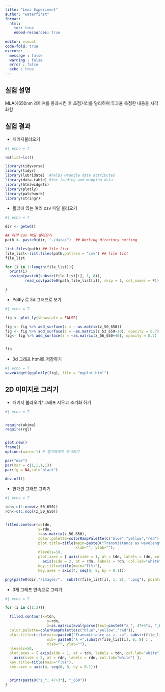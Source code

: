 ```yaml
---
title: "Lens Experiment"
author: "waterfirst"
format:
  html:
    toc: true
    embed-resources: true
    
editor: visual
code-fold: true
execute:
  message : false
  warning : false
  error : false
  echo : true
---
```


## 실험 설명

MLA에650nm 레이져를 통과시킨 후 초점거리를 달리하여 투과율 측정한 내용을 시각화함  


## 실험 결과

-   패키지불러오기

```r
#| echo = T

rm(list=ls())

library(tidyverse)
library(tidyr)
library(lubridate)  #helps wrangle date attributes
library(data.table) #for loading and mapping data
library(htmlwidgets)
library(plotly)
library(patchwork)
library(stringr)

```


- 폴더에 있는 여러 csv 파일 불러오기

```r
#| echo = T

dir <- getwd()

## 여러 csv 파일 불러오기 
path <- paste0(dir, "./data/")  ## Working directory setting

list.files(path) ## file list
file_list<-list.files(path,pattern = "csv") ## file list
file_list

for (i in 1:length(file_list)){
  print(i)
  assign(paste0(substr(file_list[i], 1, 8)),
         read_csv(paste0(path,file_list[i]), skip = 1, col_names = F))

}


```

- Poltly 로 3d 그래프로 보기

```r
#| echo = T

fig <- plot_ly(showscale = FALSE)

fig <- fig %>% add_surface(z = ~ as.matrix(z_50_650))
fig <- fig %>% add_surface(z = ~as.matrix(z_53_650+20), opacity = 0.7)
fig<- fig %>% add_surface(z = ~as.matrix(z_56_650+40), opacity = 0.7)


fig


```

- 3d 그래프 html로 저장하기

```r
#| echo = T
saveWidget(ggplotly(fig), file = "myplot.html")

```

## 2D 이미지로 그리기

- 패키지 불러오기/ 그래프 지우고 초기화 하기

```r
#| echo = T


require(akima)
require(rgl)


plot.new()
frame()
options(warn=-1) # 경고메세지 무시하기

par("mar")
par(mar = c(1,1,1,1))
par(fg = NA,col="black")

dev.off()


```
- 한개만 그래프 그리기


```r

#| echo = T

tdn<-c(1:nrow(z_50_650))
rdn<-c(1:ncol(z_50_650))


filled.contour(x=tdn,
               y=rdn,
               z=as.matrix(z_50_650),
               color.palette=colorRampPalette(c("blue","yellow","red")),
               plot.title=title(main=paste0("Transmittance as wavelength, λ = 650nm") , sub="Z = 5.0, 5.3, 5.6mm",
                                xlab="", ylab=""),
               nlevels=50,
               plot.axes = { axis(side = 1, at = tdn, labels = tdn, col.lab="white")
                 axis(side = 2, at = rdn, labels = rdn, col.lab="white") },
               key.title=title(main="T(%)"),
               key.axes = axis(4, seq(0, 8, by = 0.1)))

png(paste0(dir,"/images/",  substr(file_list[i], 1, 8), ".png"), pointsize=10, width=3800, height=3400, res=600)

```




- 3개 그래프 연속으로 그리기

```r
#| echo = T

for (i in c(1:3)){

  filled.contour(x=tdn,
                   y=rdn,
                   z=as.matrix(eval(parse(text=paste0("z_", 47+3*i, "_650")))),
  color.palette=colorRampPalette(c("blue","yellow","red")),
  plot.title=title(main=paste0("Transmittance as z, z=", substr(file_list[i], 3, 4), "mm") ,
                   sub= paste0("λ =",substr(file_list[i], 6, 8) ) ,
                   xlab="", ylab=""),
  nlevels=50,
  plot.axes = { axis(side = 1, at = tdn, labels = tdn, col.lab="white")
    axis(side = 2, at = rdn, labels = rdn, col.lab="white") },
  key.title=title(main="T(%)"),
  key.axes = axis(4, seq(0, 8, by = 0.1)))


  print(paste0("z_", 47+3*i, "_650"))
}



```

